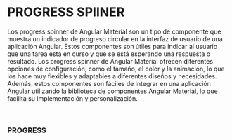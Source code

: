 
<Meta title="Angular Material/Progress" />

# PROGRESS SPIINER

Los progress spinner de Angular Material son un tipo de componente que muestra un indicador de progreso circular en la interfaz de usuario de una aplicación Angular. Estos componentes son útiles para indicar al usuario que una tarea está en curso y que se está esperando una respuesta o resultado. Los progress spinner de Angular Material ofrecen diferentes opciones de configuración, como el tamaño, el color y la animación, lo que los hace muy flexibles y adaptables a diferentes diseños y necesidades. Además, estos componentes son fáciles de integrar en una aplicación Angular utilizando la biblioteca de componentes Angular Material, lo que facilita su implementación y personalización.

<br />

### PROGRESS

<Canvas of={progressStories.ProgressSpinner} />
